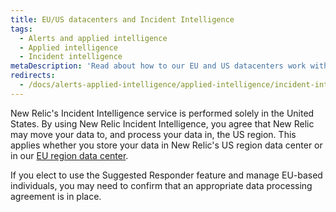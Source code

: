 ```yaml
---
title: EU/US datacenters and Incident Intelligence
tags:
  - Alerts and applied intelligence
  - Applied intelligence
  - Incident intelligence
metaDescription: 'Read about how to our EU and US datacenters work with Incident Intelligence.'
redirects:
  - /docs/alerts-applied-intelligence/applied-intelligence/incident-intelligence/get-started-incident-intelligence/#datacenter
---
```


New Relic's Incident Intelligence service is performed solely in the United States. By using New Relic Incident Intelligence, you agree that New Relic may move your data to, and process your data in, the US region. This applies whether you store your data in New Relic's US region data center or in our [EU region data center](/docs/using-new-relic/welcome-new-relic/get-started/introduction-eu-region-data-center).

If you elect to use the Suggested Responder feature and manage EU-based individuals, you may need to confirm that an appropriate data processing agreement is in place.
